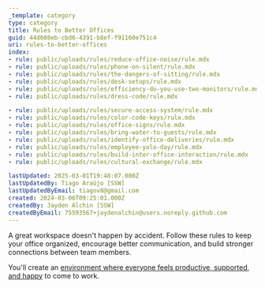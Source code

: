 ```yaml
---
_template: category
type: category
title: Rules to Better Offices
guid: 44d608eb-cbd6-4391-b8ef-f91160e751c4
uri: rules-to-better-offices
index:
- rule: public/uploads/rules/reduce-office-noise/rule.mdx
- rule: public/uploads/rules/phone-on-silent/rule.mdx
- rule: public/uploads/rules/the-dangers-of-sitting/rule.mdx
- rule: public/uploads/rules/desk-setups/rule.mdx
- rule: public/uploads/rules/efficiency-do-you-use-two-monitors/rule.mdx
- rule: public/uploads/rules/dress-code/rule.mdx

- rule: public/uploads/rules/secure-access-system/rule.mdx
- rule: public/uploads/rules/color-code-keys/rule.mdx
- rule: public/uploads/rules/office-signs/rule.mdx
- rule: public/uploads/rules/bring-water-to-guests/rule.mdx
- rule: public/uploads/rules/identify-office-deliveries/rule.mdx
- rule: public/uploads/rules/employee-yolo-day/rule.mdx
- rule: public/uploads/rules/build-inter-office-interaction/rule.mdx
- rule: public/uploads/rules/cultural-exchange/rule.mdx

lastUpdated: 2025-03-01T19:48:07.000Z
lastUpdatedBy: Tiago Araújo [SSW]
lastUpdatedByEmail: tiagov8@gmail.com
created: 2024-03-06T09:25:01.000Z
createdBy: Jayden Alchin [SSW]
createdByEmail: 75593567+jaydenalchin@users.noreply.github.com
---
```


A great workspace doesn't happen by accident. Follow these rules to keep your office organized, encourage better communication, and build stronger connections between team members.

You'll create an [environment where everyone feels productive, supported, and happy](/rules-to-better-software-consultants-working-in-a-team) to come to work.
